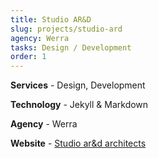 ```yaml
---
title: Studio AR&D
slug: projects/studio-ard
agency: Werra
tasks: Design / Development
order: 1
---
```


<div class="intro">

**Services** - Design, Development 

**Technology** - Jekyll & Markdown

**Agency** - Werra

**Website** - <a href="http://studio-ard.com/" target="_blank" rel="noreferrer noopener">Studio ar&d architects</a>

<!--
### Services
- Design
- Development
- Jekyll / Markdown

### Agency
- Werra
-->

</div>